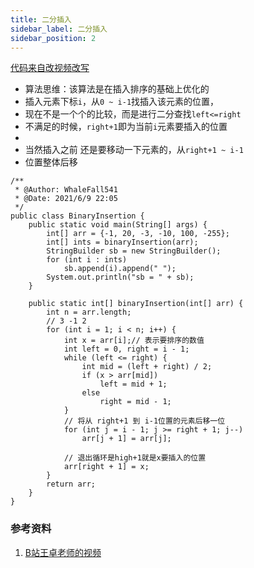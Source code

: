 ```yaml
---
title: 二分插入
sidebar_label: 二分插入
sidebar_position: 2
---
```


[代码来自改视频改写](https://www.bilibili.com/video/BV1nJ411V7bd?p=161)

-   算法思维：该算法是在插入排序的基础上优化的
-   插入元素下标`i`，从`0 ~ i-1`找插入该元素的位置，
-   现在不是一个个的比较，而是进行二分查找`left<=right`
-   不满足的时候，`right+1`即为当前`i`元素要插入的位置
-
-   当然插入之前 还是要移动一下元素的，从`right+1 ~ i-1`
-   位置整体后移

```
/**
 * @Author: WhaleFall541
 * @Date: 2021/6/9 22:05
 */
public class BinaryInsertion {
    public static void main(String[] args) {
        int[] arr = {-1, 20, -3, -10, 100, -255};
        int[] ints = binaryInsertion(arr);
        StringBuilder sb = new StringBuilder();
        for (int i : ints)
            sb.append(i).append(" ");
        System.out.println("sb = " + sb);
    }

    public static int[] binaryInsertion(int[] arr) {
        int n = arr.length;
        // 3 -1 2
        for (int i = 1; i < n; i++) {
            int x = arr[i];// 表示要排序的数值
            int left = 0, right = i - 1;
            while (left <= right) {
                int mid = (left + right) / 2;
                if (x > arr[mid])
                    left = mid + 1;
                else
                    right = mid - 1;
            }
            // 将从 right+1 到 i-1位置的元素后移一位
            for (int j = i - 1; j >= right + 1; j--)
                arr[j + 1] = arr[j];

            // 退出循环是high+1就是x要插入的位置
            arr[right + 1] = x;
        }
        return arr;
    }
}
```

### 参考资料

1.  [B站王卓老师的视频](https://www.bilibili.com/video/BV1Eb4y1R7zd?)
